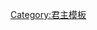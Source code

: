 {{Navbox
| name  = 阿夫沙爾王朝統治者
| title = [[阿夫沙尔王朝]][[伊朗君主列表|統治者]]<small>（1736年－1796年）</small>
| listclass = hlist
| state = {{{state|autocollapse}}}
| list1 =
* [[纳迪尔沙]] <small>（1736年－1747年）</small>
* [[阿迪爾·沙阿]] <small>（1747年－1748年）</small>
* [[易卜拉欣·阿夫沙爾]] <small>（1748年）</small>
* [[沙魯克·阿夫沙爾]] <small>（1748年－1796年）</small>

}}<noinclude>
{{collapsible option}}
[[Category:君主模板]]

</noinclude>